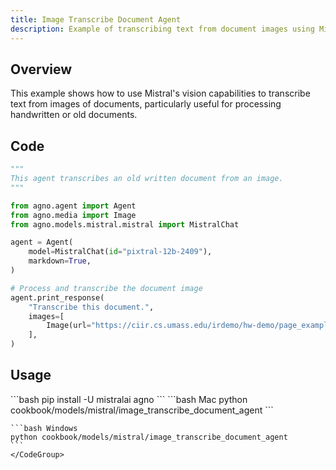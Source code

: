 ```yaml
---
title: Image Transcribe Document Agent
description: Example of transcribing text from document images using Mistral's vision model
---
```


## Overview
This example shows how to use Mistral's vision capabilities to transcribe text from images of documents, particularly useful for processing handwritten or old documents.

## Code

```python cookbook/models/mistral/image_transcribe_document_agent
"""
This agent transcribes an old written document from an image.
"""

from agno.agent import Agent
from agno.media import Image
from agno.models.mistral.mistral import MistralChat

agent = Agent(
    model=MistralChat(id="pixtral-12b-2409"),
    markdown=True,
)

# Process and transcribe the document image
agent.print_response(
    "Transcribe this document.",
    images=[
        Image(url="https://ciir.cs.umass.edu/irdemo/hw-demo/page_example.jpg"),
    ],
)
```

## Usage

<Steps>
  <Snippet file="create-venv-step.mdx" />

  <Step title="Install libraries">
    ```bash
    pip install -U mistralai agno
    ```
  </Step>

  <Step title="Run Agent">
    <CodeGroup>
    ```bash Mac
    python cookbook/models/mistral/image_transcribe_document_agent
    ```

    ```bash Windows
    python cookbook/models/mistral/image_transcribe_document_agent
    ```
    </CodeGroup>
  </Step>
</Steps> 